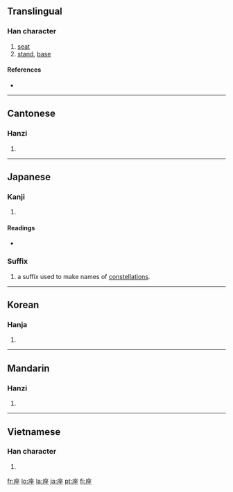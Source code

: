 {{also|坐}}
==Translingual==

===Han character===
{{Han char|rn=53|rad=广|as=07|sn=10|four=0021<sub>4</sub>|canj=戈人人土 (IOOG)|ids=⿸[[广]][[坐]]}}

# [[seat]]
# [[stand]], [[base]]

====References====
* {{Han ref|kx=0346.030|dkj=09319|dj=0655.190|hdz=20886.030|uh=5EA7|ud=24231|bh=AE79|bd=44665}}

----

==Cantonese==

===Hanzi===
{{yue-hanzi|jyut=|y=[[jo6]]}}

# {{defn|Cantonese|sort=广07}}

----

==Japanese==

===Kanji===
{{ja-kanji|grade=6|rs=广07}}

# {{defn|Japanese}}

====Readings====
* {{ja-readings|on=[[ざ]] (za)|kun=[[すわる]] (suwaru), [[くら]] (kura), [[います]] (imasu)}}

===Suffix===
{{ja-pos|k|suffix|hira=ざ|rom=za|hidx=さ}}

# a suffix used to make names of [[constellation]]s.

----

==Korean==

===Hanja===
{{ko-hanja|hangeul=좌|rv=jwa|mr=chwa}}

# {{defn|Korean|sort=广07}}

----

==Mandarin==

===Hanzi===
{{cmn-hanzi|pin=[[jǐ]] ([[ji3]]), [[zuò]] ([[zuo4]])|wg=[[chi3|chi<sup>3</sup>]], [[tso4|tso<sup>4</sup>]]}}

# {{defn|Mandarin|sort=广07}}

----

==Vietnamese==

===Han character===
{{vi-hantu|[[tọa]], [[toạ]], [[toà]]|rs=广07}}

# {{defn|Vietnamese|sort=广07}}

[[fr:座]]
[[lo:座]]
[[la:座]]
[[ja:座]]
[[pt:座]]
[[fi:座]]